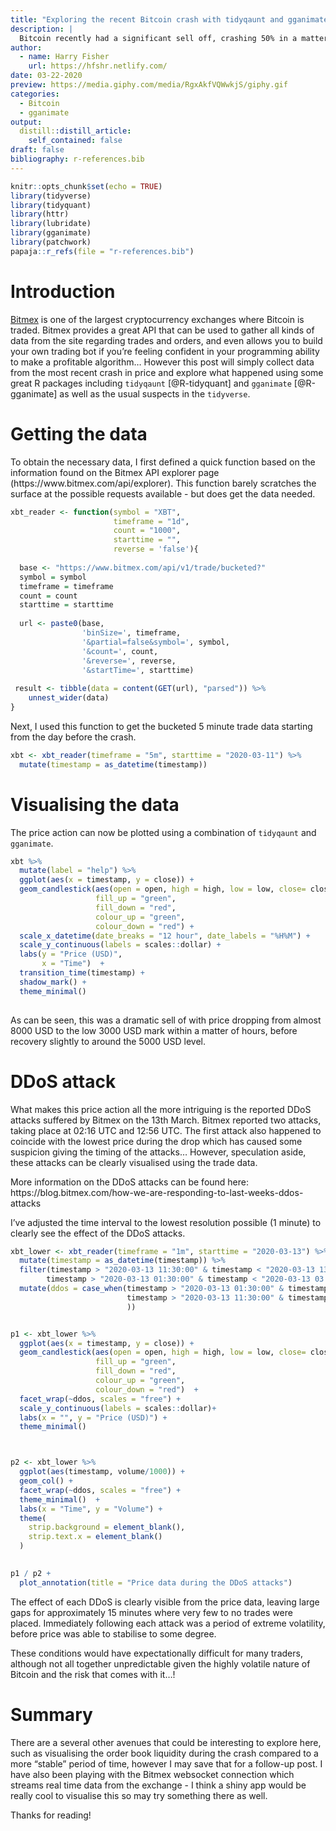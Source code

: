 ```yaml
---
title: "Exploring the recent Bitcoin crash with tidyqaunt and gganimate"
description: |
  Bitcoin recently had a significant sell off, crashing 50% in a matter of hours. This undoubtly was due to the uncertainty in markets surrounding the economic impacts of COVID-19, and the consequent reduction in liquidity faced by many different assets. The volatile price action does however make for an interesting case study which this post will explore.
author:
  - name: Harry Fisher
    url: https://hfshr.netlify.com/
date: 03-22-2020
preview: https://media.giphy.com/media/RgxAkfVQWwkjS/giphy.gif
categories:
  - Bitcoin
  - gganimate
output:
  distill::distill_article:
    self_contained: false
draft: false
bibliography: r-references.bib
---
```


```r
knitr::opts_chunk$set(echo = TRUE)
library(tidyverse)
library(tidyquant)
library(httr)
library(lubridate)
library(gganimate)
library(patchwork)
papaja::r_refs(file = "r-references.bib")
```

# Introduction

[Bitmex](www.bitmex.com) is one of the largest cryptocurrency exchanges where Bitcoin is traded. Bitmex provides a great API that can be used to gather all kinds of data from the site regarding trades and orders, and even allows you to build your own trading bot if you're feeling confident in your programming ability to make a profitable algorithm... However this post will simply collect data from the most recent crash in price and explore what happened using some great R packages including `tidyqaunt` [@R-tidyquant] and `gganimate` [@R-gganimate] as well as the usual suspects in the `tidyverse`.

# Getting the data 

To obtain the necessary data, I first defined a quick function based on the information found on the Bitmex API explorer page (https://www.bitmex.com/api/explorer). 
This function barely scratches the surface at the possible requests available - but does get the data needed.

```r
xbt_reader <- function(symbol = "XBT", 
                       timeframe = "1d", 
                       count = "1000", 
                       starttime = "",
                       reverse = 'false'){
  
  base <- "https://www.bitmex.com/api/v1/trade/bucketed?"
  symbol = symbol
  timeframe = timeframe
  count = count
  starttime = starttime
  
  url <- paste0(base, 
                'binSize=', timeframe, 
                '&partial=false&symbol=', symbol, 
                '&count=', count, 
                '&reverse=', reverse,
                '&startTime=', starttime)
  
 result <- tibble(data = content(GET(url), "parsed")) %>%
    unnest_wider(data)
}
```


Next, I used this  function to get the bucketed 5 minute trade data starting from the day before the crash. 

```r
xbt <- xbt_reader(timeframe = "5m", starttime = "2020-03-11") %>% 
  mutate(timestamp = as_datetime(timestamp))
```

# Visualising the data

The price action can now be plotted using a combination of `tidyqaunt` and `gganimate`. 

```r
xbt %>% 
  mutate(label = "help") %>% 
  ggplot(aes(x = timestamp, y = close)) +
  geom_candlestick(aes(open = open, high = high, low = low, close= close),
                   fill_up = "green",
                   fill_down = "red",
                   colour_up = "green",
                   colour_down = "red") +
  scale_x_datetime(date_breaks = "12 hour", date_labels = "%H%M") +
  scale_y_continuous(labels = scales::dollar) +
  labs(y = "Price (USD)", 
       x = "Time")  +
  transition_time(timestamp) +
  shadow_mark() +
  theme_minimal()
  


```

As can be seen, this was a dramatic sell of with price dropping from almost 8000 USD to the low 3000 USD mark within a matter of hours, before recovery slightly to around the 5000 USD level.


# DDoS attack

What makes this price action all the more intriguing is the reported DDoS attacks suffered by Bitmex on the 13th March. 
Bitmex reported two attacks, taking place at 02:16 UTC and 12:56 UTC. 
The first attack also happened to coincide with the lowest price during the drop which has caused some suspicion giving the timing of the attacks... However, speculation aside, these attacks can be clearly visualised using the trade data.

<aside>
More information on the DDoS attacks can be found here: https://blog.bitmex.com/how-we-are-responding-to-last-weeks-ddos-attacks
</aside>


I've adjusted the time interval to the lowest resolution possible (1 minute) to clearly see the effect of the DDoS attacks.

```r

xbt_lower <- xbt_reader(timeframe = "1m", starttime = "2020-03-13") %>% 
  mutate(timestamp = as_datetime(timestamp)) %>% 
  filter(timestamp > "2020-03-13 11:30:00" & timestamp < "2020-03-13 13:30:00" |
        timestamp > "2020-03-13 01:30:00" & timestamp < "2020-03-13 03:30:00") %>% 
  mutate(ddos = case_when(timestamp > "2020-03-13 01:30:00" & timestamp < "2020-03-13 03:30:00" ~ "First attack",
                          timestamp > "2020-03-13 11:30:00" & timestamp < "2020-03-13 13:30:00" ~ "Second attack",
                          )) 


p1 <- xbt_lower %>% 
  ggplot(aes(x = timestamp, y = close)) +
  geom_candlestick(aes(open = open, high = high, low = low, close= close),
                   fill_up = "green",
                   fill_down = "red",
                   colour_up = "green",
                   colour_down = "red")  +
  facet_wrap(~ddos, scales = "free") +
  scale_y_continuous(labels = scales::dollar)+
  labs(x = "", y = "Price (USD)") +
  theme_minimal()



p2 <- xbt_lower %>% 
  ggplot(aes(timestamp, volume/1000)) +
  geom_col() +
  facet_wrap(~ddos, scales = "free") +
  theme_minimal()  +
  labs(x = "Time", y = "Volume") +
  theme(
    strip.background = element_blank(),
    strip.text.x = element_blank()
  )

  
p1 / p2 +
  plot_annotation(title = "Price data during the DDoS attacks")


```


The effect of each DDoS is clearly visible from the price data, leaving large gaps for approximately 15 minutes where very few to no trades were placed. 
Immediately following each attack was a period of extreme volatility, before price was able to stabilise to some degree.   

These conditions would have expectationally difficult for many traders, although not all together unpredictable given the highly volatile nature of Bitcoin and the risk that comes with it...!

# Summary

There are a several other avenues that could be interesting to explore here, such as visualising the order book liquidity during the crash compared to a more "stable" period of time, however I may save that for a follow-up post.
I have also been playing with the Bitmex websocket connection which streams real time data from the exchange - I think a shiny app would be really cool to visualise this so may try something there as well.

Thanks for reading!

